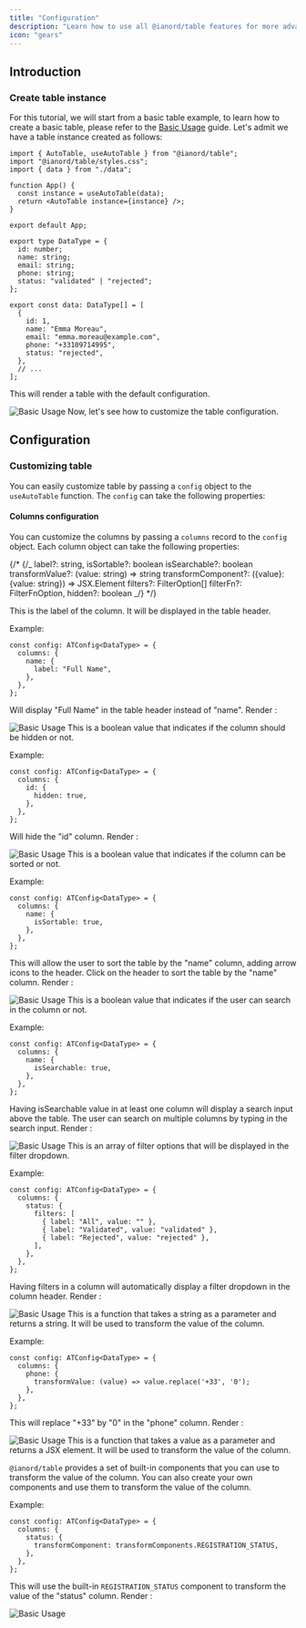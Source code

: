 ```yaml
---
title: "Configuration"
description: "Learn how to use all @ianord/table features for more advanced use cases"
icon: "gears"
---
```


## Introduction

### Create table instance

For this tutorial, we will start from a basic table example, to learn how to create a basic table, please refer to the [Basic Usage](/usage/basic-usage) guide.
Let's admit we have a table instance created as follows:

<CodeGroup>

```tsx App.tsx
import { AutoTable, useAutoTable } from "@ianord/table";
import "@ianord/table/styles.css";
import { data } from "./data";

function App() {
  const instance = useAutoTable(data);
  return <AutoTable instance={instance} />;
}

export default App;
```

```tsx data.ts
export type DataType = {
  id: number;
  name: string;
  email: string;
  phone: string;
  status: "validated" | "rejected";
};

export const data: DataType[] = [
  {
    id: 1,
    name: "Emma Moreau",
    email: "emma.moreau@example.com",
    phone: "+33109714995",
    status: "rejected",
  },
  // ...
];
```

</CodeGroup>

This will render a table with the default configuration.

<img className="rounded-xl" src="/images/basic-usage.png" alt="Basic Usage" />
Now, let's see how to customize the table configuration.

## Configuration

### Customizing table

You can easily customize table by passing a `config` object to the `useAutoTable` function. The `config` can take the following properties:

#### Columns configuration

You can customize the columns by passing a `columns` record to the `config` object. Each column object can take the following properties:

{/* {/_ label?: string,
isSortable?: boolean
isSearchable?: boolean
transformValue?: (value: string) => string
transformComponent?: ({value}: {value: string}) => JSX.Element
filters?: FilterOption[]
filterFn?: FilterFnOption<T>,
hidden?: boolean _/} */}

<ResponseField name="label" type="string">
This is the label of the column. It will be displayed in the table header.

Example:

```tsx
const config: ATConfig<DataType> = {
  columns: {
    name: {
      label: "Full Name",
    },
  },
};
```

Will display "Full Name" in the table header instead of "name".
Render :

<img className="rounded-xl" src="/images/column-label.png" alt="Basic Usage" />
</ResponseField>

<ResponseField name="hidden" type="boolean">
This is a boolean value that indicates if the column should be hidden or not.

Example:

```tsx
const config: ATConfig<DataType> = {
  columns: {
    id: {
      hidden: true,
    },
  },
};
```

Will hide the "id" column.
Render :

<img className="rounded-xl" src="/images/column-hidden.png" alt="Basic Usage" />
</ResponseField>

<ResponseField name="isSortable" type="boolean">
This is a boolean value that indicates if the column can be sorted or not.

Example:

```tsx
const config: ATConfig<DataType> = {
  columns: {
    name: {
      isSortable: true,
    },
  },
};
```

This will allow the user to sort the table by the "name" column, adding arrow icons to the header.
Click on the header to sort the table by the "name" column.
Render :

<img className="rounded-xl" src="/images/column-isSortable.png" alt="Basic Usage" />
</ResponseField>

<ResponseField name="isSearchable" type="boolean">
This is a boolean value that indicates if the user can search in the column or not.

Example:

```tsx
const config: ATConfig<DataType> = {
  columns: {
    name: {
      isSearchable: true,
    },
  },
};
```

Having isSearchable value in at least one column will display a search input above the table.
The user can search on multiple columns by typing in the search input.
Render :

<img className="rounded-xl" src="/images/column-isSearchable.png" alt="Basic Usage" />
</ResponseField>

<ResponseField name="filters" type="FilerOption[]">
This is an array of filter options that will be displayed in the filter dropdown.

Example:

```tsx
const config: ATConfig<DataType> = {
  columns: {
    status: {
      filters: [
        { label: "All", value: "" },
        { label: "Validated", value: "validated" },
        { label: "Rejected", value: "rejected" },
      ],
    },
  },
};
```

Having filters in a column will automatically display a filter dropdown in the column header.
Render :

<img className="rounded-xl" src="/images/column-filters.png" alt="Basic Usage" />
</ResponseField>

<ResponseField name="transformValue" type="transformValueFunction">
This is a function that takes a string as a parameter and returns a string. It will be used to transform the value of the column.

Example:

```tsx
const config: ATConfig<DataType> = {
  columns: {
    phone: {
      transformValue: (value) => value.replace('+33', '0');
    },
  },
};
```

This will replace "+33" by "0" in the "phone" column.
Render :

<img className="rounded-xl" src="/images/column-transformValue.png" alt="Basic Usage" />
</ResponseField>

<ResponseField name="transformComponent" type="transformComponentFunction">
This is a function that takes a value as a parameter and returns a JSX element. It will be used to transform the value of the column.

`@ianord/table` provides a set of built-in components that you can use to transform the value of the column. You can also create your own components and use them to transform the value of the column.

Example:

```tsx
const config: ATConfig<DataType> = {
  columns: {
    status: {
      transformComponent: transformComponents.REGISTRATION_STATUS,
    },
  },
};
```

This will use the built-in `REGISTRATION_STATUS` component to transform the value of the "status" column.
Render :

<img className="rounded-xl" src="/images/column-transformComponent.png" alt="Basic Usage" />
</ResponseField>